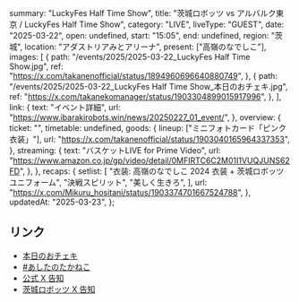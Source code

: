   summary: "LuckyFes Half Time Show",
  title: "茨城ロボッツ vs アルバルク東京 / LuckyFes Half Time Show",
  category: "LIVE",
  liveType: "GUEST",
  date: "2025-03-22",
  open: undefined,
  start: "15:05",
  end: undefined,
  region: "茨城",
  location: "アダストリアみとアリーナ",
  present: ["高嶺のなでしこ"],
  images: [
    {
      path: "/events/2025/2025-03-22_LuckyFes Half Time Show.jpg",
      ref: "https://x.com/takanenofficial/status/1894960696640880749",
    },
    {
      path: "/events/2025/2025-03-22_LuckyFes Half Time Show_本日のおチェキ.jpg",
      ref: "https://x.com/takanekomanager/status/1903304899015917996",
    },
  ],
  link: {
    text: "イベント詳細",
    url: "https://www.ibarakirobots.win/news/20250227_01_event/",
  },
  overview: {
    ticket: "",
    timetable: undefined,
    goods: {
      lineup: ["ミニフォトカード「ピンク衣装」"],
      url: "https://x.com/takanenofficial/status/1903040165964337353",
    },
    streaming: {
      text: "バスケットLIVE for Prime Video",
      url: "https://www.amazon.co.jp/gp/video/detail/0MFIRTC6C2M01I1VUQJUNS62FD",
    },
  },
  recaps: {
    setlist: [
      "衣装: 高嶺のなでしこ 2024 衣装 + 茨城ロボッツ ユニフォーム",
      "決戦スピリット",
      "美しく生きろ",
    ],
    url: "https://x.com/Mikuru_hositani/status/1903374701667524788",
  },
  updatedAt: "2025-03-23",
};

## リンク

- [本日のおチェキ](https://x.com/takanekomanager/status/1903304899015917996)
- [#あしたのたかねこ](https://x.com/takanenofficial/status/1903040165964337353)
- [公式 X 告知](https://x.com/takanenofficial/status/1894960696640880749)
- [茨城ロボッツ X 告知](https://x.com/ibarakirobots/status/1894945600044741010)
